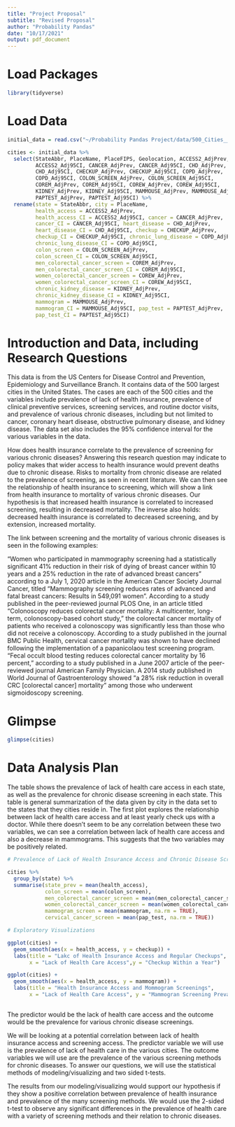 ```yaml
---
title: "Project Proposal"
subtitle: "Revised Proposal"
author: "Probability Pandas"
date: "10/17/2021"
output: pdf_document
---
```


# Load Packages

```r
library(tidyverse)
``` 

# Load Data
```r

initial_data = read.csv("~/Probability Pandas Project/data/500_Cities__City-level_Data__GIS_Friendly_Format___2018_release.csv")

cities <- initial_data %>%
  select(StateAbbr, PlaceName, PlaceFIPS, Geolocation, ACCESS2_AdjPrev, 
         ACCESS2_Adj95CI, CANCER_AdjPrev, CANCER_Adj95CI, CHD_AdjPrev, 
         CHD_Adj95CI, CHECKUP_AdjPrev, CHECKUP_Adj95CI, COPD_AdjPrev, 
         COPD_Adj95CI, COLON_SCREEN_AdjPrev, COLON_SCREEN_Adj95CI, 
         COREM_AdjPrev, COREM_Adj95CI, COREW_AdjPrev, COREW_Adj95CI, 
         KIDNEY_AdjPrev, KIDNEY_Adj95CI, MAMMOUSE_AdjPrev, MAMMOUSE_Adj95CI, 
         PAPTEST_AdjPrev, PAPTEST_Adj95CI) %>%
  rename(state = StateAbbr, city = PlaceName, 
         health_access = ACCESS2_AdjPrev, 
         health_access_CI = ACCESS2_Adj95CI, cancer = CANCER_AdjPrev, 
         cancer_CI = CANCER_Adj95CI, heart_disease = CHD_AdjPrev, 
         heart_disease_CI = CHD_Adj95CI, checkup = CHECKUP_AdjPrev, 
         checkup_CI = CHECKUP_Adj95CI, chronic_lung_disease = COPD_AdjPrev,
         chronic_lung_disease_CI = COPD_Adj95CI, 
         colon_screen = COLON_SCREEN_AdjPrev, 
         colon_screen_CI = COLON_SCREEN_Adj95CI, 
         men_colorectal_cancer_screen = COREM_AdjPrev, 
         men_colorectal_cancer_screen_CI = COREM_Adj95CI, 
         women_colorectal_cancer_screen = COREW_AdjPrev, 
         women_colorectal_cancer_screen_CI = COREW_Adj95CI, 
         chronic_kidney_disease = KIDNEY_AdjPrev, 
         chronic_kidney_disease_CI = KIDNEY_Adj95CI, 
         mammogram = MAMMOUSE_AdjPrev, 
         mammogram_CI = MAMMOUSE_Adj95CI, pap_test = PAPTEST_AdjPrev, 
         pap_test_CI = PAPTEST_Adj95CI)

```

# Introduction and Data, including Research Questions

This data is from the US Centers for Disease Control and Prevention, Epidemiology and Surveillance Branch. It contains data of the 500 largest cities in the United States. The cases are each of the 500 cities and the variables include prevalence of lack of health insurance, prevalence of clinical preventive services, screening services, and routine doctor visits, and prevalence of various chronic diseases, including but not limited to cancer, coronary heart disease, obstructive pulmonary disease, and kidney disease. The data set also includes the 95% confidence interval for the various variables in the data.

How does health insurance correlate to the prevalence of screening for various chronic diseases? Answering this research question may indicate to policy makes that wider access to health insurance would prevent deaths due to chronic disease. Risks to mortality from chronic disease are related to the prevalence of screening, as seen in recent literature. We can then see the relationship of health insurance to screening, which will show a link from health insurance to mortality of various chronic diseases. Our hypothesis is that increased health insurance is correlated to increased screening, resulting in decreased mortality. The inverse also holds: decreased health insurance is correlated to decreased screening, and by extension, increased mortality.

The link between screening and the mortality of various chronic diseases is seen in the following examples:

“Women who participated in mammography screening had a statistically significant 41% reduction in their risk of dying of breast cancer within 10 years and a 25% reduction in the rate of advanced breast cancers” according to a July 1, 2020 article in the American Cancer Society Journal Cancer, titled “Mammography screening reduces rates of advanced and fatal breast cancers: Results in 549,091 women”. According to a study published in the peer-reviewed journal PLOS One, in an article titled “Colonoscopy reduces colorectal cancer mortality: A multicenter, long-term, colonoscopy-based cohort study,” the colorectal cancer mortality of patients who received a colonoscopy was significantly less than those who did not receive a colonoscopy. According to a study published in the journal BMC Public Health, cervical cancer mortality was shown to have declined following the implementation of a papanicolaou test screening program. “Fecal occult blood testing reduces colorectal cancer mortality by 16 percent,” according to a study published in a June 2007 article of the peer-reviewed journal American Family Physician. A 2014 study published in World Journal of Gastroenterology showed “a 28% risk reduction in overall CRC [colorectal cancer] mortality” among those who underwent sigmoidoscopy screening.

# Glimpse

```r

glimpse(cities)

```

# Data Analysis Plan

The table shows the prevalence of lack of health care access in each state, as well as the prevalence for chronic disease screening in each state. This table is general summarization of the data given by city in the data set to the states that they cities reside in. The first plot explores the relationship between lack of health care access and at least yearly check ups with a doctor. While there doesn't seem to be any correlation between these two variables, we can see a correlation between lack of health care access and also a decrease in mammograms. This suggests that the two variables may be positively related. 

```r

# Prevalence of Lack of Health Insurance Access and Chronic Disease Screening by State

cities %>%
  group_by(state) %>%
  summarise(state_prev = mean(health_access), 
            colon_screen = mean(colon_screen), 
            men_colorectal_cancer_screen = mean(men_colorectal_cancer_screen), 
            women_colorectal_cancer_screen = mean(women_colorectal_cancer_screen), 
            mammogram_screen = mean(mammogram, na.rm = TRUE), 
            cervical_cancer_screen = mean(pap_test, na.rm = TRUE))

# Exploratory Visualizations

ggplot(cities) +
  geom_smooth(aes(x = health_access, y = checkup)) +
  labs(title = "Lakc of Health Insurance Access and Regular Checkups", 
       x = "Lack of Health Care Access",y = "Checkup Within a Year")

ggplot(cities) +
  geom_smooth(aes(x = health_access, y = mammogram)) +
  labs(title = "Health Insurance Access and Mommogram Screenings", 
       x = "Lack of Health Care Access", y = "Mammogran Screening Prevalence")
  

```

The predictor would be the lack of health care access and the outcome would be the prevalence for various chronic disease screenings. 

We will be looking at a potential correlation between lack of health insurance access and screening access. The predictor variable we will use is the prevalence of lack of health care in the various cities. The outcome variables we will use are the prevalence of the various screening methods for chronic diseases. To answer our questions, we will use the statistical methods of modeling/visualizing and two sided t-tests. 

The results from our modeling/visualizing would support our hypothesis if they show a positive correlation between prevalence of health insurance and prevalence of the many screening methods. We would use the 2-sided t-test to observe any significant differences in the prevalence of health care with a variety of screening methods and their relation to chronic diseases. 
